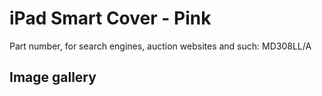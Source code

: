 
# iPad Smart Cover - Pink

Part number, for search engines, auction websites and such: MD308LL/A

## Image gallery

<div style={{ width: "768px" }}>
  <GalleryComponent
    images={[
      {
        original: "/everysource/MD308.png",
        thumbnail: "/everypreview/MD308.png",
      },
      {
        original: "/everysource/MD308_AV1_BLACK.png",
        thumbnail: "/everypreview/MD308_AV1_BLACK.png",
      },
      {
        original: "/everysource/MD308_AV1_WHITE.png",
        thumbnail: "/everypreview/MD308_AV1_WHITE.png",
      },
      {
        original: "/everysource/MD308_AV2_BLACK.png",
        thumbnail: "/everypreview/MD308_AV2_BLACK.png",
      },
      {
        original: "/everysource/MD308_AV2_WHITE.png",
        thumbnail: "/everypreview/MD308_AV2_WHITE.png",
      },
      {
        original: "/everysource/MD308_AV3.png",
        thumbnail: "/everypreview/MD308_AV3.png",
      },
      {
        original: "/everysource/MD308_AV3_BLACK.png",
        thumbnail: "/everypreview/MD308_AV3_BLACK.png",
      },
      {
        original: "/everysource/MD308_AV3_WHITE.png",
        thumbnail: "/everypreview/MD308_AV3_WHITE.png",
      },
      {
        original: "/everysource/MD308_AV4.png",
        thumbnail: "/everypreview/MD308_AV4.png",
      },
      {
        original: "/everysource/MD308_AV4_BLACK.png",
        thumbnail: "/everypreview/MD308_AV4_BLACK.png",
      },
      {
        original: "/everysource/MD308_AV4_WHITE.png",
        thumbnail: "/everypreview/MD308_AV4_WHITE.png",
      },
      {
        original: "/everysource/MD308_AV5.png",
        thumbnail: "/everypreview/MD308_AV5.png",
      }
    ]}
  />
</div>